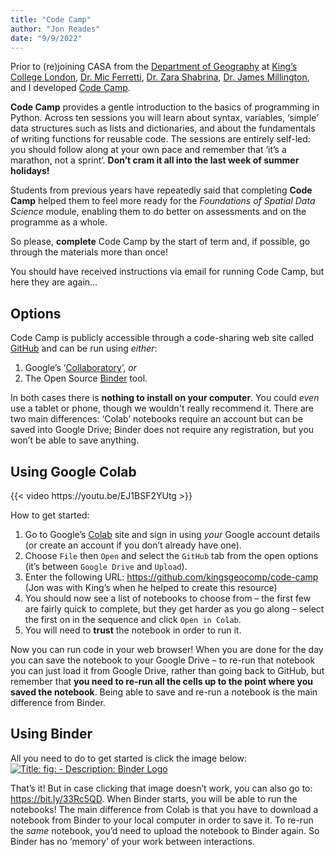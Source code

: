 ```yaml
---
title: "Code Camp"
author: "Jon Reades"
date: "9/9/2022"
---
```


Prior to (re)joining CASA from the [Department of Geography](https://www.kcl.ac.uk/geography) at [King's College London](htts://www.kcl.ac.uk/), [Dr. Mic Ferretti](https://mobile.twitter.com/miccferr/), [Dr. Zara Shabrina](https://twitter.com/zarashabrina), [Dr. James Millington](https://twitter.com/jamesmillington), and I developed [Code Camp](https://kingsgeocomputation.org/teaching/code-camp/code-camp-python/).

**Code Camp** provides a gentle introduction to the basics of programming in Python. Across ten sessions you will learn about syntax, variables, 'simple' data structures such as lists and dictionaries, and about the fundamentals of writing functions for reusable code. The sessions are entirely self-led: you should follow along at your own pace and remember that 'it's a marathon, not a sprint'. **Don't cram it all into the last week of summer holidays!**

Students from previous years have repeatedly said that completing **Code Camp** helped them to feel more ready for the *Foundations of Spatial Data Science* module, enabling them to do better on assessments and on the programme as a whole.

So please, **complete** Code Camp by the start of term and, if possible, go through the materials more than once!

You should have received instructions via email for running Code Camp, but here they are again... 

## Options

Code Camp is publicly accessible through a code-sharing web site called [GitHub](https://github.com/kingsgeocomp/code-camp) and can be run using *either*:

1. Google's '[Collaboratory](https://colab.research.google.com/)', *or*
2. The Open Source [Binder](https://mybinder.org/) tool.

In both cases there is **nothing to install on your computer**. You could *even* use a tablet or phone, though we wouldn&#39;t really recommend it. There are two main differences: 'Colab' notebooks require an account but can be saved into Google Drive; Binder does not require any registration, but you won't be able to save anything.

## Using Google Colab

{{< video https://youtu.be/EJ1BSF2YUtg >}}

How to get started:

1. Go to Google's [Colab](https://colab.research.google.com/) site and sign in using *your* Google account details (or create an account if you don't already have one).
2. Choose `File` then `Open` and select the `GitHub` tab from the open options (it's between `Google Drive` and `Upload`).
3. Enter the following URL: [https://github.com/kingsgeocomp/code-camp](https://github.com/kingsgeocomp/code-camp) (Jon was with King's when he helped to create this resource)
4. You should now see a list of notebooks to choose from – the first few are fairly quick to complete, but they get harder as you go along – select the first on in the sequence and click `Open in Colab`.
5. You will need to **trust** the notebook in order to run it.

Now you can run code in your web browser! When you are done for the day you can save the notebook to your Google Drive – to re-run that notebook you can just load it from Google Drive, rather than going back to GitHub, but remember that **you need to re-run all the cells up to the point where you saved the notebook**. Being able to save and re-run a notebook is the main difference from Binder.

## Using Binder

All you need to do to get started is click the image below:
[ ![Title: fig: - Description: Binder Logo](../img/Binder.png)](https://bit.ly/33Rc5Q)

That's it! But in case clicking that image doesn't work, you can also go to: [https://bit.ly/33Rc5QD](https://bit.ly/33Rc5QD). When Binder starts, you will be able to run the notebooks! The main difference from Colab is that you have to download a notebook from Binder to your local computer in order to save it. To re-run the *same* notebook, you'd need to upload the notebook to Binder again. So Binder has no 'memory' of your work between interactions.
